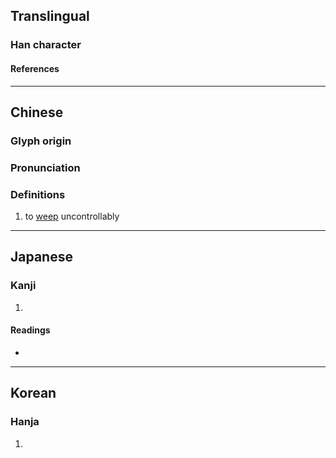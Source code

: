{{also|嗴}}
{{character info/new}}
==Translingual==

===Han character===
{{Han char|rn=30|rad=口|as=08|sn=11|four=68011|canj=RTGU|ids=⿰口羌}}

====References====
{{Han ref|kx=0193.260|dkj=03769|dj=0414.050|hdz=10645.110|uh=5534}}

----

==Chinese==
{{zh-forms|alt=嗴}}

===Glyph origin===
{{Han etym}}

===Pronunciation===
{{zh-pron
|m=qiàng
|c=goeng6
|mc=y
|oc=y
|ma=
|cat=a
}}

===Definitions===
{{zh-hanzi}}

# {{zh-hg}} to [[weep]] uncontrollably

----

==Japanese==

===Kanji===
{{ja-kanji|grade=|rs=口08}}

# {{defn|lang=ja|sort=口08}}

====Readings====
* {{ja-readings|on=[[きょう]] (kyō), [[こう]] (kō)|kun=[[なく]] (naku)}}

----

==Korean==

===Hanja===
{{ko-hanja|hangeul=[[강]]|rv=gang|mr=kang}}

# {{defn|lang=ko|sort=口08}}